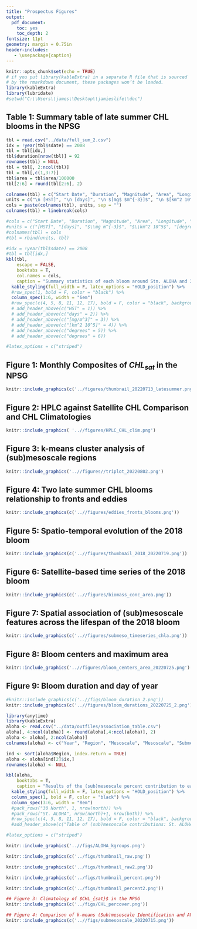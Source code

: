 ```yaml
---
title: "Prospectus Figures"
output:
  pdf_document:
    toc: yes
    toc_depth: 2
fontsize: 11pt
geometry: margin = 0.75in
header-includes:
   - \usepackage{caption}
---
```


```r
knitr::opts_chunk$set(echo = TRUE)
# if you put library(kableExtra) in a separate R file that is sourced
# by the rmarkdown document, these packages won’t be loaded. 
library(kableExtra)
library(lubridate)
#setwd("C:\\Users\\james\\Desktop\\jamieslife\\doc")
```

\newpage  

## Table 1: Summary table of late summer CHL blooms in the NPSG
```r
tbl = read.csv("../data/full_sum_2.csv")
idx = !year(tbl$sdate) == 2008
tbl = tbl[idx,]
tbl$duration[nrow(tbl)] = 92
rownames(tbl) = NULL
tbl = tbl[, 2:ncol(tbl)]
tbl = tbl[,c(1,3:7)]
tbl$area = tbl$area/100000
tbl[2:6] = round(tbl[2:6], 2)

colnames(tbl) = c("Start Date", "Duration", "Magnitude", "Area", "Longitude", "Latitude")
units = c("\n [HST]", "\n [days]", "\n $[mg$ $m^{-3}]$", "\n $[km^2 10^5]$", "\n [degrees]", "\n [degrees]")
cols = paste(colnames(tbl), units, sep = "")
colnames(tbl) = linebreak(cols)

#cols = c("Start Date", "Duration", "Magnitude", "Area", "Longitude", "Latitude")
#units = c("[HST]", "[days]", "$\\mg m^{-3}$", "$\\km^2 10^5$", "[degrees]", "[degrees]")
#colnames(tbl) = cols
#tbl = rbind(units, tbl)

#idx = !year(tbl$sdate) == 2008
#tbl = tbl[idx,]
kbl(tbl,
    escape = FALSE,
    booktabs = T, 
    col.names = cols,
    caption = "Summary statistics of each bloom around Stn. ALOHA and 30N between 2002 to 2019. Magnitude taken as the maximum CHL $mg/m^3$ value the blooms reached, and area is the maximum area the bloom reached.") %>%
  kable_styling(full_width = F, latex_options = "HOLD_position") %>%
  #row_spec(1, bold = F, color = "black") %>%
  column_spec(1:6, width = "6em")
  #row_spec(c(4, 5, 8, 11, 12, 17), bold = F, color = "black", background = "#add8e6")
  # add_header_above(c("HST" = 1)) %>%
  # add_header_above(c("days" = 2)) %>%
  # add_header_above(c("[mg/m^3]" = 3)) %>%
  # add_header_above(c("[km^2 10^5]" = 4)) %>% 
  # add_header_above(c("degrees" = 5)) %>%
  # add_header_above(c("degrees" = 6))

#latex_options = c("striped")
```

\newpage 

## Figure 1: Monthly Composites of $CHL_{sat}$ in the NPSG
\captionsetup{justification=justified,margin=1.5cm}
```r
knitr::include_graphics(c('../figures/thumbnail_20220713_latesummer.png'))
```

\newpage  

## Figure 2: HPLC against Satellite CHL Comparison and CHL Climatologies
\captionsetup{justification=justified,margin=3cm}
```r
knitr::include_graphics( '..//figures/HPLC_CHL_clim.png')
```
  
\newpage  

\captionsetup{justification=justified,margin=1cm}
## Figure 3:  k-means cluster analysis of (sub)mesoscale regions
```r
knitr::include_graphics('..//figures//triplot_20220802.png')
``` 

\newpage 

## Figure 4: Two late summer CHL blooms relationship to fronts and eddies
\captionsetup{justification=justified,margin=0cm}
```r
knitr::include_graphics(c('..//figures/eddies_fronts_blooms.png'))
```

\newpage  

## Figure 5: Spatio-temporal evolution of the 2018 bloom
\captionsetup{justification=justified,margin=0.5cm}
```r
knitr::include_graphics(c('..//figures/thumbnail_2018_20220719.png'))
```

\newpage  

## Figure 6: Satellite-based time series of the 2018 bloom
\captionsetup{justification=justified,margin=4cm}
```r
knitr::include_graphics(c('..//figures/biomass_conc_area.png'))
```

\newpage  

## Figure 7: Spatial association of (sub)mesoscale features across the lifespan of the 2018 bloom
\captionsetup{justification=justified,margin=3cm}
```r
knitr::include_graphics(c('..//figures/submeso_timeseries_chla.png'))
```

\newpage  

## Figure 8: Bloom centers and maximum area
\captionsetup{justification=justified,margin=0.5cm}
```r
knitr::include_graphics('..//figures/bloom_centers_area_20220725.png')
```


\newpage  

## Figure 9: Bloom duration and day of year
\captionsetup{justification=justified,margin=0.5cm}
```r
#knitr::include_graphics(c('..//figs/bloom_duration_2.png'))
knitr::include_graphics(c('..//figures/bloom_durations_20220725_2.png'))
```













```r
library(anytime)
library(kableExtra)
aloha <- read.csv("../data/outfiles/association_table.csv")
aloha[, 4:ncol(aloha)] <- round(aloha[,4:ncol(aloha)], 2)
aloha <- aloha[, 2:ncol(aloha)]
colnames(aloha) <- c("Year", "Region", "Mesoscale", "Mesoscale", "Submesoscale", "Mixed")

ind <- sort(aloha$Region, index.return = TRUE)
aloha <- aloha[ind[2]$ix,]
rownames(aloha) <- NULL

kbl(aloha, 
    booktabs = T, 
    caption = "Results of the (sub)mesoscale percent contribution to each bloom around St. ALOHA and 30N between 2002 to 2019.") %>%
  kable_styling(full_width = F, latex_options = "HOLD_position") %>%
  column_spec(1, bold = F, color = "black") %>%
  column_spec(3:6, width = "8em")
  #pack_rows("30 North", 1, nrow(north)) %>%
  #pack_rows("St. ALOHA", nrow(north)+1, nrow(both)) %>%
  #row_spec(c(4, 5, 8, 11, 12, 17), bold = F, color = "black", background = "#add8e6")
  #add_header_above(c("Table of (sub)mesoscale contributions: St. ALOHA" = 5), bold=T)

#latex_options = c("striped")
```

```r
knitr::include_graphics('..//figs/ALOHA_kgroups.png')
``` 

```r
knitr::include_graphics(c('../figs/thumbnail_raw.png'))
```

```r
knitr::include_graphics(c('../figs/thumbnail_raw2.png'))
```

```r
knitr::include_graphics(c('../figs/thumbnail_percent.png'))
```

```r
knitr::include_graphics(c('../figs/thumbnail_percent2.png'))
```
  
```r
## Figure 3: Climatology of $CHL_{sat}$ in the NPSG
knitr::include_graphics(c('../figs/CHL_percover.png'))
```

```r
## Figure 4: Comparison of k-means (Sub)mesoscale Identification and AVISO Eddy Atlas
knitr::include_graphics(c('..//figs/submesoscale_20220715.png'))
```



























